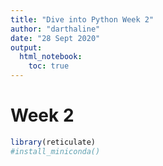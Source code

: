 ```yaml
---
title: "Dive into Python Week 2"
author: "darthaline"
date: "28 Sept 2020"
output:
  html_notebook:
    toc: true
---
```


# Week 2

```r
library(reticulate)
#install_miniconda()
```

##

```python

```

